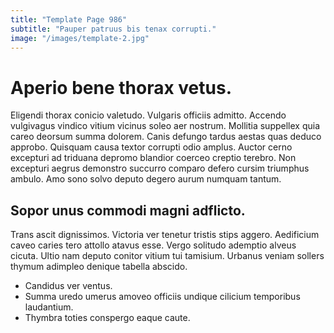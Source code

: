 ```yaml
---
title: "Template Page 986"
subtitle: "Pauper patruus bis tenax corrupti."
image: "/images/template-2.jpg"
---
```


# Aperio bene thorax vetus.

Eligendi thorax conicio valetudo. Vulgaris officiis admitto. Accendo vulgivagus vindico vitium vicinus soleo aer nostrum.
Mollitia suppellex quia careo deorsum summa dolorem. Canis defungo tardus aestas quas deduco approbo. Quisquam causa textor corrupti odio amplus.
Auctor cerno excepturi ad triduana depromo blandior coerceo creptio terebro. Non excepturi aegrus demonstro succurro comparo defero cursim triumphus ambulo. Amo sono solvo deputo degero aurum numquam tantum.

## Sopor unus commodi magni adflicto.

Trans ascit dignissimos. Victoria ver tenetur tristis stips aggero. Aedificium caveo caries tero attollo atavus esse.
Vergo solitudo ademptio alveus cicuta. Ultio nam deputo conitor vitium tui tamisium. Urbanus veniam sollers thymum adimpleo denique tabella abscido.

* Candidus ver ventus.
* Summa uredo umerus amoveo officiis undique cilicium temporibus laudantium.
* Thymbra toties conspergo eaque caute.

